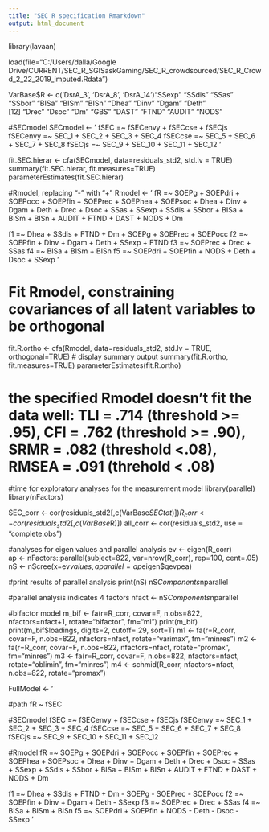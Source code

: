 ```yaml
---
title: "SEC R specification Rmarkdown"
output: html_document
---
```



library(lavaan)

load(file="C:/Users/dalla/Google Drive/CURRENT/SEC_R_SGISaskGaming/SEC_R_crowdsourced/SEC_R_Crowd_2_22_2019_imputed.Rdata")

VarBase$R <- c('DsrA_3', 'DsrA_8', 'DsrA_14')"SSexp"  "SSdis"  "SSas"   "SSbor"  "BISa"   "BISm"   "BISn"   "Dhea"   "Dinv"   "Dgam"   "Deth"  
[12] "Drec"   "Dsoc"   "Dm"     "GBS"    "DAST"   "FTND"   "AUDIT"  "NODS"

#SECmodel
SECmodel <- '
fSEC =~ fSECenvy + fSECcse + fSECjs
fSECenvy =~ SEC_1 + SEC_2 + SEC_3 + SEC_4
fSECcse =~ SEC_5 + SEC_6 + SEC_7 + SEC_8
fSECjs =~ SEC_9 + SEC_10 + SEC_11 + SEC_12
'

fit.SEC.hierar <- cfa(SECmodel, data=residuals_std2, std.lv = TRUE)
summary(fit.SEC.hierar, fit.measures=TRUE)
parameterEstimates(fit.SEC.hierar)

#Rmodel, replacing "-" with "+"
Rmodel <- '
fR =~ SOEPg + SOEPdri + SOEPocc + SOEPfin + SOEPrec + SOEPhea + SOEPsoc + Dhea + Dinv + Dgam + Deth + Drec + Dsoc + SSas + SSexp + SSdis + SSbor + BISa + BISm + BISn + AUDIT + FTND + DAST + NODS + Dm

f1 =~ Dhea + SSdis + FTND + Dm + SOEPg + SOEPrec + SOEPocc
f2 =~ SOEPfin + Dinv + Dgam + Deth + SSexp + FTND
f3 =~ SOEPrec + Drec + SSas
f4 =~ BISa + BISm + BISn
f5 =~ SOEPdri + SOEPfin + NODS + Deth + Dsoc + SSexp
'


# Fit Rmodel, constraining covariances of all latent variables to be orthogonal
fit.R.ortho <- cfa(Rmodel, data=residuals_std2, std.lv = TRUE, orthogonal=TRUE)
# display summary output
summary(fit.R.ortho, fit.measures=TRUE)
parameterEstimates(fit.R.ortho)

# the specified Rmodel doesn't fit the data well: TLI = .714 (threshold >= .95), CFI = .762 (threshold >= .90), SRMR = .082 (threshold <.08), RMSEA = .091 (threhold < .08)

#time for exploratory analyses for the measurement model
library(parallel)
library(nFactors)

SEC_corr <- cor(residuals_std2[,c(VarBase$SECtot)])
R_corr <- cor(residuals_std2[,c(VarBase$R)])
all_corr <- cor(residuals_std2, use = "complete.obs")
  
#analyses for eigen values and parallel analysis
ev <- eigen(R_corr)  
ap <- nFactors::parallel(subject=822, var=nrow(R_corr), rep=100, cent=.05)
nS <- nScree(x=ev$values, aparallel=ap$eigen$qevpea)

#print results of parallel analysis
print(nS)
nS$Components$nparallel

#parallel analysis indicates 4 factors
nfact <- nS$Components$nparallel

#bifactor model
m_bif <-  fa(r=R_corr, covar=F, n.obs=822, nfactors=nfact+1, rotate="bifactor", fm="ml")
print(m_bif)
print(m_bif$loadings, digits=2, cutoff=.29, sort=T)
m1 <- fa(r=R_corr, covar=F, n.obs=822, nfactors=nfact, rotate="varimax", fm="minres")
m2 <- fa(r=R_corr, covar=F, n.obs=822, nfactors=nfact, rotate="promax", fm="minres")
m3 <- fa(r=R_corr, covar=F, n.obs=822, nfactors=nfact, rotate="oblimin", fm="minres")
m4 <- schmid(R_corr, nfactors=nfact, n.obs=822, rotate="promax")

FullModel <- '

#path
fR ~ fSEC

#SECmodel
fSEC =~ fSECenvy + fSECcse + fSECjs
fSECenvy =~ SEC_1 + SEC_2 + SEC_3 + SEC_4
fSECcse =~ SEC_5 + SEC_6 + SEC_7 + SEC_8
fSECjs =~ SEC_9 + SEC_10 + SEC_11 + SEC_12

#Rmodel
fR =~ SOEPg + SOEPdri + SOEPocc + SOEPfin + SOEPrec + SOEPhea + SOEPsoc + Dhea + Dinv + Dgam + Deth + Drec + Dsoc + SSas + SSexp + SSdis + SSbor + BISa + BISm + BISn + AUDIT + FTND + DAST + NODS + Dm

f1 =~ Dhea + SSdis + FTND + Dm - SOEPg - SOEPrec - SOEPocc
f2 =~ SOEPfin + Dinv + Dgam + Deth - SSexp
f3 =~ SOEPrec + Drec + SSas
f4 =~ BISa + BISm + BISn
f5 =~ SOEPdri + SOEPfin + NODS - Deth - Dsoc - SSexp
'

